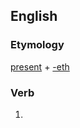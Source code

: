 ==English==

===Etymology===
[[present]] + [[-eth]]

===Verb===
{{infl|en|verb form}}

# {{archaic third-person singular of|present}}